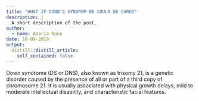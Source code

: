 ```yaml
---
title: "WHAT IF DOWN'S SYNDROM BE COULD BE CURED"
description: |
  A short description of the post.
author:
  - name: Azaria Nono
date: 10-09-2019
output:
  distill::distill_article:
    self_contained: false
---
```



Down syndrome (DS or DNS), also known as trisomy 21, is a genetic disorder caused by the presence of all or part of a third copy of chromosome 21. It is usually associated with physical growth delays, mild to moderate intellectual disability, and characteristic facial features.
 
